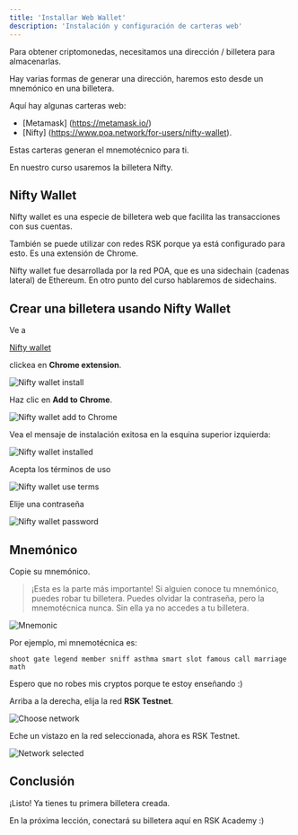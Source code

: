 ---
title: 'Installar Web Wallet'
description: 'Instalación y configuración de carteras web'
---

Para obtener criptomonedas, necesitamos una dirección / billetera para almacenarlas.

Hay varias formas de generar una dirección,
haremos esto desde un mnemónico en una billetera.

Aquí hay algunas carteras web:

- [Metamask] (https://metamask.io/)
- [Nifty] (https://www.poa.network/for-users/nifty-wallet).

Estas carteras generan el mnemotécnico para ti.

En nuestro curso usaremos la billetera Nifty.

## Nifty Wallet

Nifty wallet es una especie de billetera web que facilita las transacciones con sus cuentas.

También se puede utilizar con redes RSK porque ya está configurado para esto. 
Es una extensión de Chrome.

Nifty wallet fue desarrollada por la red POA, 
que es una sidechain (cadenas lateral) de Ethereum.
En otro punto del curso hablaremos de sidechains.

## Crear una billetera usando Nifty Wallet

Ve a 

[Nifty wallet](https://www.poa.network/for-users/nifty-wallet)

clickea en **Chrome extension**.

![Nifty wallet install](/img/courses/dev/01/install-web-wallet/image-10.png)

Haz clic en **Add to Chrome**.

![Nifty wallet add to Chrome](/img/courses/dev/01/install-web-wallet/image-11.png)

Vea el mensaje de instalación exitosa en la esquina superior izquierda:

![Nifty wallet installed](/img/courses/dev/01/install-web-wallet/image-12.png)

Acepta los términos de uso

![Nifty wallet use terms](/img/courses/dev/01/install-web-wallet/image-13.png)

Elije una contraseña

![Nifty wallet password](/img/courses/dev/01/install-web-wallet/image-14.png)

## Mnemónico

Copie su mnemónico.

> ¡Esta es la parte más importante! 
> Si alguien conoce tu mnemónico, puedes robar tu billetera.
> Puedes olvidar la contraseña, pero la mnemotécnica nunca. 
Sin ella ya no accedes a tu billetera.

![Mnemonic](/img/courses/dev/01/install-web-wallet/image-15.png)

Por ejemplo, mi mnemotécnica es:

```
shoot gate legend member sniff asthma smart slot famous call marriage math
```

Espero que no robes mis cryptos porque te estoy enseñando :)

Arriba a la derecha, elija la red **RSK Testnet**.

![Choose network](/img/courses/dev/01/install-web-wallet/image-16.png)

Eche un vistazo en la red seleccionada, ahora es RSK Testnet.

![Network selected](/img/courses/dev/01/install-web-wallet/image-17.png)

## Conclusión

¡Listo! 
Ya tienes tu primera billetera creada.

En la próxima lección, conectará su billetera aquí en RSK Academy :)


